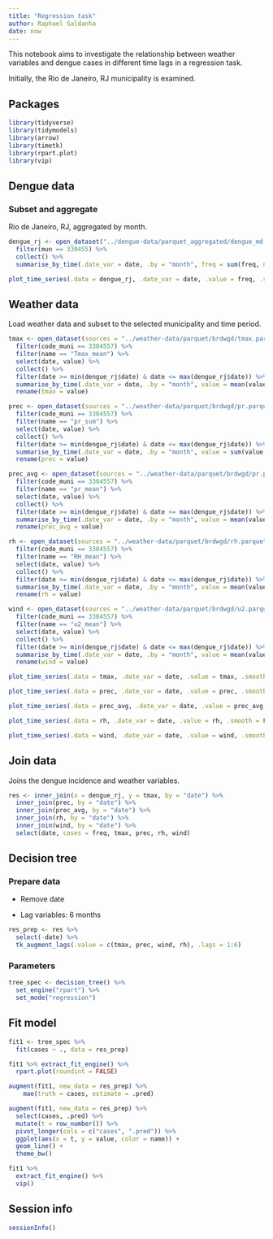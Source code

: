 ```yaml
---
title: "Regression task"
author: Raphael Saldanha
date: now
---
```


This notebook aims to investigate the relationship between weather variables and dengue cases in different time lags in a regression task.

Initially, the Rio de Janeiro, RJ municipality is examined.

## Packages

```r
library(tidyverse)
library(tidymodels)
library(arrow)
library(timetk)
library(rpart.plot)
library(vip)
```

## Dengue data

### Subset and aggregate

Rio de Janeiro, RJ, aggregated by month.

```r
dengue_rj <- open_dataset("../dengue-data/parquet_aggregated/dengue_md.parquet") %>%
  filter(mun == 330455) %>%
  collect() %>%
  summarise_by_time(.date_var = date, .by = "month", freq = sum(freq, na.rm = TRUE))
```

```r
plot_time_series(.data = dengue_rj, .date_var = date, .value = freq, .smooth = FALSE, .title = "Dengue, absolute number of cases")
```

## Weather data

Load weather data and subset to the selected municipality and time period.

```r
tmax <- open_dataset(sources = "../weather-data/parquet/brdwgd/tmax.parquet") %>%
  filter(code_muni == 3304557) %>%
  filter(name == "Tmax_mean") %>%
  select(date, value) %>%
  collect() %>%
  filter(date >= min(dengue_rj$date) & date <= max(dengue_rj$date)) %>%
  summarise_by_time(.date_var = date, .by = "month", value = mean(value, na.rm = TRUE)) %>%
  rename(tmax = value)

prec <- open_dataset(sources = "../weather-data/parquet/brdwgd/pr.parquet") %>%
  filter(code_muni == 3304557) %>%
  filter(name == "pr_sum") %>%
  select(date, value) %>%
  collect() %>%
  filter(date >= min(dengue_rj$date) & date <= max(dengue_rj$date)) %>%
  summarise_by_time(.date_var = date, .by = "month", value = sum(value, na.rm = TRUE)) %>%
  rename(prec = value)

prec_avg <- open_dataset(sources = "../weather-data/parquet/brdwgd/pr.parquet") %>%
  filter(code_muni == 3304557) %>%
  filter(name == "pr_mean") %>%
  select(date, value) %>%
  collect() %>%
  filter(date >= min(dengue_rj$date) & date <= max(dengue_rj$date)) %>%
  summarise_by_time(.date_var = date, .by = "month", value = mean(value, na.rm = TRUE)) %>%
  rename(prec_avg = value)

rh <- open_dataset(sources = "../weather-data/parquet/brdwgd/rh.parquet") %>%
  filter(code_muni == 3304557) %>%
  filter(name == "RH_mean") %>%
  select(date, value) %>%
  collect() %>%
  filter(date >= min(dengue_rj$date) & date <= max(dengue_rj$date)) %>%
  summarise_by_time(.date_var = date, .by = "month", value = mean(value, na.rm = TRUE)) %>%
  rename(rh = value)

wind <- open_dataset(sources = "../weather-data/parquet/brdwgd/u2.parquet") %>%
  filter(code_muni == 3304557) %>%
  filter(name == "u2_mean") %>%
  select(date, value) %>%
  collect() %>%
  filter(date >= min(dengue_rj$date) & date <= max(dengue_rj$date)) %>%
  summarise_by_time(.date_var = date, .by = "month", value = mean(value, na.rm = TRUE)) %>%
  rename(wind = value)
```

```r
plot_time_series(.data = tmax, .date_var = date, .value = tmax, .smooth = FALSE, .title = "Max temp, average")
```

```r
plot_time_series(.data = prec, .date_var = date, .value = prec, .smooth = FALSE, .title = "Precipitation, sum")
```

```r
plot_time_series(.data = prec_avg, .date_var = date, .value = prec_avg, .smooth = FALSE, .title = "Precipitation, average")
```

```r
plot_time_series(.data = rh, .date_var = date, .value = rh, .smooth = FALSE, .title = "Relative humidity, average")
```

```r
plot_time_series(.data = wind, .date_var = date, .value = wind, .smooth = FALSE, .title = "Wind, average")
```

## Join data

Joins the dengue incidence and weather variables.

```r
res <- inner_join(x = dengue_rj, y = tmax, by = "date") %>%
  inner_join(prec, by = "date") %>%
  inner_join(prec_avg, by = "date") %>%
  inner_join(rh, by = "date") %>%
  inner_join(wind, by = "date") %>%
  select(date, cases = freq, tmax, prec, rh, wind)
```

## Decision tree

### Prepare data

-   Remove date

-   Lag variables: 6 months

```r
res_prep <- res %>%
  select(-date) %>%
  tk_augment_lags(.value = c(tmax, prec, wind, rh), .lags = 1:6)
```

### Parameters

```r
tree_spec <- decision_tree() %>%
  set_engine("rpart") %>%
  set_mode("regression")
```

## Fit model

```r
fit1 <- tree_spec %>%
  fit(cases ~ ., data = res_prep)
```

```r
fit1 %>% extract_fit_engine() %>%
  rpart.plot(roundint = FALSE)
```

```r
augment(fit1, new_data = res_prep) %>%
    mae(truth = cases, estimate = .pred)
```

```r
augment(fit1, new_data = res_prep) %>%
  select(cases, .pred) %>%
  mutate(t = row_number()) %>%
  pivot_longer(cols = c("cases", ".pred")) %>%
  ggplot(aes(x = t, y = value, color = name)) +
  geom_line() +
  theme_bw()
```

```r
fit1 %>% 
  extract_fit_engine() %>% 
  vip()
```

## Session info

```r
sessionInfo()
```
